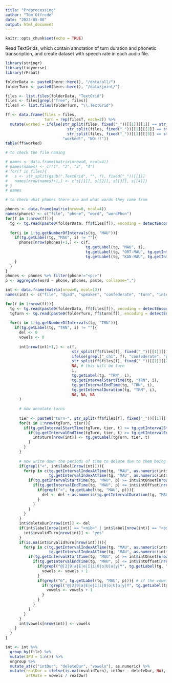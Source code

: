 ```yaml
---
title: "Preprocessing"
author: "Tom Offrede"
date: "2023-05-08"
output: html_document
---
```


```r
knitr::opts_chunk$set(echo = TRUE)
```

Read TextGrids, which contain annotation of turn duration and phonetic transcription, and create dataset with speech rate in each audio file.

```r
library(stringr)
library(tidyverse)
library(rPraat)

folderData <- paste0(here::here(), "/data/all/")
folderTurn <- paste0(here::here(), "/data/joint/")

files <- list.files(folderData, "TextGrid")
files <- files[grepl("free", files)]
filesT <- list.files(folderTurn, "\\.TextGrid")

ff <- data.frame(files = files,
                 turn = rep(filesT, each=2)) %>% 
  mutate(worked = ifelse(str_split(files, fixed("_"))[[1]][[1]] == str_split(turn, fixed("_"))[[1]][[1]] &
                           str_split(files, fixed("_"))[[1]][[2]] == str_split(turn, fixed("_"))[[1]][[2]] &
                           str_split(files, fixed("_"))[[1]][[3]] == str_split(turn, fixed("_"))[[1]][[3]],
                         "worked!", "NO!!!"))
table(ff$worked)
```


```r
# to check the file naming

# names <- data.frame(matrix(nrow=0, ncol=4))
# names(names) <- c("1", "2", "3", "4")
# for(f in files){
#   s <- str_split(gsub(".TextGrid", "", f), fixed("_"))[[1]]
#   names[nrow(names)+1,] <- c(s[[1]], s[[2]], s[[3]], s[[4]])
# }
# names
```


```r
# to check what phones there are and what words they come from

phones <- data.frame(matrix(nrow=0, ncol=4))
names(phones) <- c("file", "phone", "word", "wordPhon")
for(f in 1:nrow(ff)){
  tg <- tg.read(paste0(folderData, ff$files[f]), encoding = detectEncoding(paste0(folderData, ff$files[f])))
  
  for(i in 1:tg.getNumberOfIntervals(tg, "MAU")){
    if(tg.getLabel(tg, "MAU", i) != ""){
      phones[nrow(phones)+1,] <- c(f,
                                   tg.getLabel(tg, "MAU", i),
                                   tg.getLabel(tg, "ORT-MAU", tg.getIntervalIndexAtTime(tg, "ORT-MAU", as.numeric(tg.getIntervalStartTime(tg, "MAU", i))+0.000001)),
                                   tg.getLabel(tg, "KAN-MAU", tg.getIntervalIndexAtTime(tg, "KAN-MAU", as.numeric(tg.getIntervalStartTime(tg, "MAU", i))+0.000001)))
    }
  }
}
phones <- phones %>% filter(phone!="<p:>")
p <- aggregate(word ~ phone, phones, paste, collapse=",")
```


```r
int <- data.frame(matrix(nrow=0, ncol=13))
names(int) <- c("file", "dyad", "speaker", "confederate", "turn", "intervalTRN", "label", "intOnset", "intOffset", "intDur", "deleteDur", "invalidTurn", "vowels")

for(f in 1:nrow(ff)){
  tg <- tg.read(paste0(folderData, ff$files[f]), encoding = detectEncoding(paste0(folderData, ff$files[f])))
  tgTurn <- tg.read(paste0(folderTurn, ff$turn[f]), encoding = detectEncoding(paste0(folderTurn, ff$turn[f])))
  
  for(i in 1:tg.getNumberOfIntervals(tg, "TRN")){
    if(tg.getLabel(tg, "TRN", i) != ""){
      del <- 0
      vowels <- 0
      
      int[nrow(int)+1,] <- c(f,
                             str_split(ff$files[f], fixed("_"))[[1]][[1]],
                             ifelse(grepl("_ch1", f), "confederate", "participant"),
                             str_split(ff$files[f], fixed("_"))[[1]][[2]],
                             NA, # this will be turn
                             i,
                             tg.getLabel(tg, "TRN", i),
                             tg.getIntervalStartTime(tg, "TRN", i),
                             tg.getIntervalEndTime(tg, "TRN", i),
                             tg.getIntervalDuration(tg, "TRN", i),
                             NA, NA, NA
      )
      
      # now annotate turns
      
      tier <- paste0("turn-", str_split(ff$files[f], fixed("_"))[[1]][[4]])
      for(t in 1:nrow(tgTurn, tier)){
        if(tg.getIntervalStartTime(tgTurn, tier, t) <= tg.getIntervalStartTime(tg, "TRN", i)){
          if(tg.getIntervalEndTime(tgTurn, tier, t) >= tg.getIntervalEndTime(tg, "TRN", i)){
            int$turn[nrow(int)] <- tg.getLabel(tgTurn, tier, t)
          }
        }
      }
      
      # now write down the periods of time to delete due to them being annotated as <usb>, <nib>, or <pseudo>
      if(grepl("<", int$label[nrow(int)])){
        for(p in c(tg.getIntervalIndexAtTime(tg, "MAU", as.numeric(int$intOnset[nrow(int)])):
                   tg.getIntervalIndexAtTime(tg, "MAU", as.numeric(int$intOffset[nrow(int)])))){
          if(tg.getIntervalStartTime(tg, "MAU", p) >= int$intOnset[nrow(int)]){ # make sure the phone interval starts and ends within the TRN interval, since they aren't perfectly aligned
            if(tg.getIntervalEndTime(tg, "MAU", p) <= int$intOffset[nrow(int)]){
              if(grepl("<", tg.getLabel(tg, "MAU", p))){
                del <- del + as.numeric(tg.getIntervalDuration(tg, "MAU", p)) # if there are multiple "<>" intervals, we add up all of them
              }
            }
          }
        }
      }
      int$deleteDur[nrow(int)] <- del
      if(int$label[nrow(int)] == "<nib>" | int$label[nrow(int)] == "<pseudo>" | int$label[nrow(int)] == "<usb>"){ # delete the turns that are entirely a forbidden string
        int$invalidTurn[nrow(int)] <- "yes"
      }
      if(is.na(int$invalidTurn[nrow(int)])){
        for(p in c(tg.getIntervalIndexAtTime(tg, "MAU", as.numeric(int$intOnset[nrow(int)])):
                   tg.getIntervalIndexAtTime(tg, "MAU", as.numeric(int$intOffset[nrow(int)])))){
          if(tg.getIntervalStartTime(tg, "MAU", p) >= int$intOnset[nrow(int)]){
            if(tg.getIntervalEndTime(tg, "MAU", p) <= int$intOffset[nrow(int)]){
              if(grepl("@|2|9|a|E|e|I|i|O|o|U|u|y|Y", tg.getLabel(tg, "MAU", p))){
                vowels <- vowels + 1
              }
              if(grepl("6", tg.getLabel(tg, "MAU", p))){ # if the vowel is "6", it should only be counted as a different syllable if the previous phone wasn't a vowel
                if(!grepl("@|2|9|a|E|e|I|i|O|o|U|u|y|Y", tg.getLabel(tg, "MAU", p-1))){
                  vowels <- vowels + 1
                }
              }
            }
          }
        }
      }
      int$vowels[nrow(int)] <- vowels
    }
  }
}

int <- int %>% 
  group_by(file) %>% 
  mutate(IPU = 1:n()) %>% 
  ungroup %>% 
  mutate_at(c("intDur", "deleteDur", "vowels"), as.numeric) %>% 
  mutate(realDur = ifelse(is.na(invalidTurn), intDur - deleteDur, NA),
         artRate = vowels / realDur)
```

